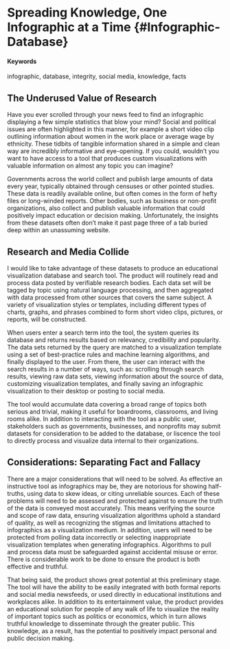 # Spreading Knowledge, One Infographic at a Time {#Infographic-Database} <!--good!-->

#### Keywords

infographic, database, integrity, social media, knowledge, facts <!--add tech keywords-->

## The Underused Value of Research <!--good headings!-->

Have you ever scrolled through your news feed to find an infographic displaying a few simple statistics that blow your mind? 
Social and political issues are often highlighted in this manner, for example a short video clip outlining information about women in the work place or average wage by ethnicity. 
These tidbits of tangible information shared in a simple and clean way are incredibly informative and eye-opening. <!--example?-->
If you could, wouldn't you want to have access to a tool that produces custom visualizations with valuable information on almost any topic you can imagine? <!--If this were about food, would you want to make visualizations of the ingredients, or of a prepared dish?-->

Governments across the world collect and publish large amounts of data every year, typically obtained through censuses or other pointed studies. 
These data is readily available online, but often comes in the form of hefty files or long-winded reports. <!--With the current administration, not as available as it used to be!-->
Other bodies, such as business or non-profit organizations, also collect and publish valuable information that could positively impact education or decision making. 
Unfortunately, the insights from these datasets often don't make it past page three of a tab buried deep within an unassuming website.

## Research and Media Collide

I would like to take advantage of these datasets to produce an educational visualization database and search tool. 
The product will routinely read and process data posted by verifiable research bodies. 
Each data set will be tagged by topic using natural language processing, and then aggregated with data processed from other sources that covers the same subject. <!--This isn't about data as much as the topics people are interested in.-->
A variety of visualization styles or templates, including different types of charts, graphs, and phrases combined to form short video clips, pictures, or reports, will be constructed.

When users enter a search term into the tool, the system queries its database and returns results based on relevancy, credibility and popularity. <!--Chicken and egg. Order is imposed by people's queries, not by a latent structure in the data.-->
The data sets returned by the query are matched to a visualization template using a set of best-practice rules and machine learning algorithms, and finally displayed to the user. <!--The ML will need to be supervised, hence Chicken and Egg.-->
From there, the user can interact with the search results in a number of ways, such as: scrolling through search results, viewing raw data sets, viewing information about the source of data, customizing visualization templates, and finally saving an infographic visualization to their desktop or posting to social media. <!--Information overload?-->

The tool would accumulate data covering a broad range of topics both serious and trivial, making it useful for boardrooms, classrooms, and living rooms alike. 
In addition to interacting with the tool as a public user, stakeholders such as governments, businesses, and nonprofits may submit datasets for consideration to be added to the database, or liscence the tool to directly process and visualize data internal to their organizations. <!--Should you assume order or chaos in the data?-->

## Considerations: Separating Fact and Fallacy

There are a major considerations that will need to be solved. 
As effective an instructive tool as infographics may be, they are notorious for showing half-truths, using data to skew ideas, or citing unreliable sources. <!--social science?-->
Each of these problems will need to be assessed and protected against to ensure the truth of the data is conveyed most accurately. <!--just eda?-->
This means verifying the source and scope of raw data, ensuring visualization algorithms uphold a standard of quality, as well as recognizing the stigmas and limitations attached to infographics as a visualization medium. <!--explain "stigmas"-->
In addition, users will need to be protected from polling data incorrectly or selecting inappropriate visualization templates when generating infographics. 
Algorithms to pull and process data must be safeguarded against accidental misuse or error. <!--how, if this is on the user side?-->
There is considerable work to be done to ensure the product is both effective and truthful.

That being said, the product shows great potential at this preliminary stage. 
The tool will have the ability to be easily integrated with both formal reports and social media newsfeeds, or used directly in educational institutions and workplaces alike. 
In addition to its entertainment value, the product provides an educational solution for people of any walk of life to visualize the reality of important topics such as politics or economics, which in turn allows truthful knowledge to disseminate through the greater public. <!--laudable goal!-->
This knowledge, as a result, has the potential to positively impact personal and public decision making.

